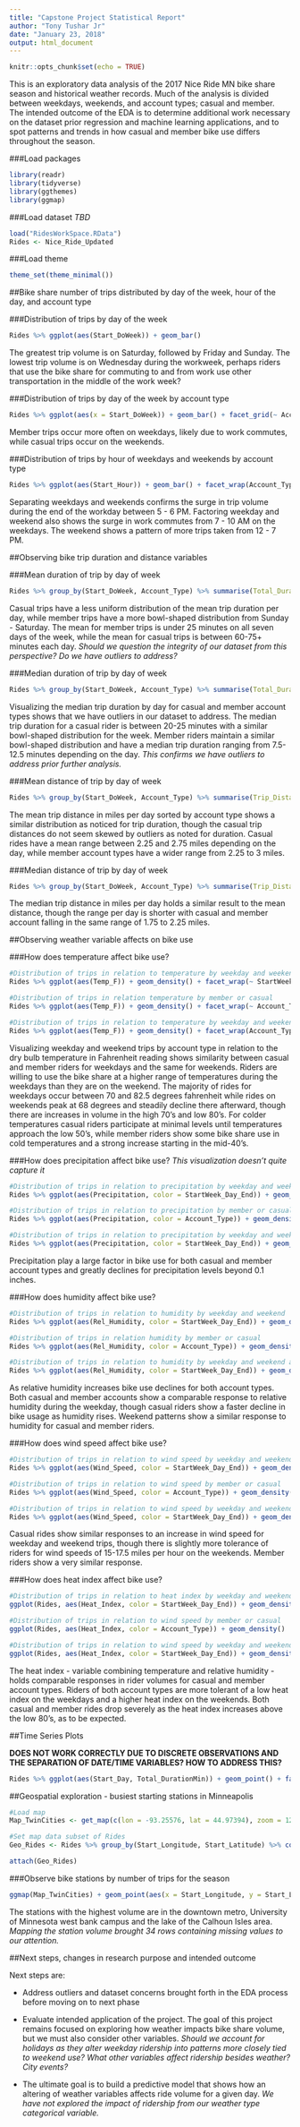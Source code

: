 ```yaml
---
title: "Capstone Project Statistical Report"
author: "Tony Tushar Jr"
date: "January 23, 2018"
output: html_document
---
```

```r
knitr::opts_chunk$set(echo = TRUE)
```

This is an exploratory data analysis of the 2017 Nice Ride MN bike share season and historical weather records. Much of the analysis is divided between weekdays, weekends, and account types; casual and member. The intended outcome of the EDA is to determine additional work necessary on the dataset prior regression and machine learning applications, and to spot patterns and trends in how casual and member bike use differs throughout the season.

###Load packages
```r
library(readr)
library(tidyverse)
library(ggthemes)
library(ggmap)
```

###Load dataset *TBD*
```r
load("RidesWorkSpace.RData")
Rides <- Nice_Ride_Updated
```

###Load theme
```r
theme_set(theme_minimal())
```

##Bike share number of trips distributed by day of the week, hour of the day, and account type

###Distribution of trips by day of the week
```r
Rides %>% ggplot(aes(Start_DoWeek)) + geom_bar()
```

The greatest trip volume is on Saturday, followed by Friday and Sunday. The lowest trip volume is on Wednesday during the workweek, perhaps riders that use the bike share for commuting to and from work use other transportation in the middle of the work week?

###Distribution of trips by day of the week by account type
```r
Rides %>% ggplot(aes(x = Start_DoWeek)) + geom_bar() + facet_grid(~ Account_Type)
```

Member trips occur more often on weekdays, likely due to work commutes, while casual trips occur on the weekends.

###Distribution of trips by hour of weekdays and weekends by account type
```r
Rides %>% ggplot(aes(Start_Hour)) + geom_bar() + facet_wrap(Account_Type ~ StartWeek_Day_End, scales = "free") + scale_x_continuous(breaks = seq(0, 23, by = 2))
```

Separating weekdays and weekends confirms the surge in trip volume during the end of the workday between 5 - 6 PM. Factoring weekday and weekend also shows the surge in work commutes from 7 - 10 AM on the weekdays. The weekend shows a pattern of more trips taken from 12 - 7 PM.

##Observing bike trip duration and distance variables

###Mean duration of trip by day of week
```r
Rides %>% group_by(Start_DoWeek, Account_Type) %>% summarise(Total_DurationMin = mean(Total_DurationMin)) %>% ggplot(aes(Start_DoWeek, Total_DurationMin)) + geom_bar(stat = "identity") + facet_wrap(~ Account_Type)
```

Casual trips have a less uniform distribution of the mean trip duration per day, while member trips have a more bowl-shaped distribution from Sunday - Saturday. The mean for member trips is under 25 minutes on all seven days of the week, while the mean for casual trips is between 60-75+ minutes each day. *Should we question the integrity of our dataset from this perspective? Do we have outliers to address?*

###Median duration of trip by day of week
```r
Rides %>% group_by(Start_DoWeek, Account_Type) %>% summarise(Total_DurationMin = median(Total_DurationMin)) %>% ggplot(aes(Start_DoWeek, Total_DurationMin)) + geom_bar(stat = "identity") + facet_wrap(~ Account_Type)
```

Visualizing the median trip duration by day for casual and member account types shows that we have outliers in our dataset to address. The median trip duration for a casual rider is between 20-25 minutes with a similar bowl-shaped distribution for the week. Member riders maintain a similar bowl-shaped distribution and have a median trip duration ranging from 7.5-12.5 minutes depending on the day. *This confirms we have outliers to address prior further analysis.*

###Mean distance of trip by day of week
```r
Rides %>% group_by(Start_DoWeek, Account_Type) %>% summarise(Trip_DistanceMiles = mean(Trip_DistanceMiles)) %>% ggplot(aes(Start_DoWeek, Trip_DistanceMiles)) + geom_bar(stat = "identity") + facet_wrap(~ Account_Type) + scale_y_continuous(breaks = seq(0, 5, by = 0.25))
```

The mean trip distance in miles per day sorted by account type shows a similar distribution as noticed for trip duration, though the casual trip distances do not seem skewed by outliers as noted for duration. Casual rides have a mean range between 2.25 and 2.75 miles depending on the day, while member account types have a wider range from 2.25 to 3 miles.

###Median distance of trip by day of week
```r
Rides %>% group_by(Start_DoWeek, Account_Type) %>% summarise(Trip_DistanceMiles = median(Trip_DistanceMiles)) %>% ggplot(aes(Start_DoWeek, Trip_DistanceMiles)) + geom_bar(stat = "identity") + facet_wrap(~ Account_Type) + scale_y_continuous(breaks = seq(0, 5, by = 0.25))
```

The median trip distance in miles per day holds a similar result to the mean distance, though the range per day is shorter with casual and member account falling in the same range of 1.75 to 2.25 miles.

##Observing weather variable affects on bike use

###How does temperature affect bike use?
```r
#Distribution of trips in relation to temperature by weekday and weekend
Rides %>% ggplot(aes(Temp_F)) + geom_density() + facet_wrap(~ StartWeek_Day_End) + scale_x_continuous(breaks = seq(0, 100, by = 5))

#Distribution of trips in relation temperature by member or casual
Rides %>% ggplot(aes(Temp_F)) + geom_density() + facet_wrap(~ Account_Type) + scale_x_continuous(breaks = seq(0, 100, by = 5)) 

#Distribution of trips in relation to temperature by weekday and weekend and member or casual
Rides %>% ggplot(aes(Temp_F)) + geom_density() + facet_wrap(Account_Type ~ StartWeek_Day_End, scale = "free") + scale_x_continuous(breaks = seq(0, 100, by = 5)) 
```

Visualizing weekday and weekend trips by account type in relation to the dry bulb temperature in Fahrenheit reading shows similarity between casual and member riders for weekdays and the same for weekends. Riders are willing to use the bike share at a higher range of temperatures during the weekdays than they are on the weekend. The majority of rides for weekdays occur between 70 and 82.5 degrees fahrenheit while rides on weekends peak at 68 degrees and steadily decline there afterward, though there are increases in volume in the high 70’s and low 80’s. For colder temperatures casual riders participate at minimal levels until temperatures approach the low 50’s, while member riders show some bike share use in cold temperatures and a strong increase starting in the mid-40’s.

###How does precipitation affect bike use?
*This visualization doesn't quite capture it*
```r
#Distribution of trips in relation to precipitation by weekday and weekend
Rides %>% ggplot(aes(Precipitation, color = StartWeek_Day_End)) + geom_density() + scale_x_continuous(breaks = seq(0, 1, by = 0.10))

#Distribution of trips in relation to precipitation by member or casual
Rides %>% ggplot(aes(Precipitation, color = Account_Type)) + geom_density() + scale_x_continuous(breaks = seq(0, 1, by = 0.10))

#Distribution of trips in relation to precipitation by weekday and weekend and member or casual
Rides %>% ggplot(aes(Precipitation, color = StartWeek_Day_End)) + geom_density() + facet_wrap(~ Account_Type) + scale_x_continuous(breaks = seq(0, 1, by = 0.10))
```

Precipitation play a large factor in bike use for both casual and member account types and greatly declines for precipitation levels beyond 0.1 inches.

###How does humidity affect bike use?
```r
#Distribution of trips in relation to humidity by weekday and weekend
Rides %>% ggplot(aes(Rel_Humidity, color = StartWeek_Day_End)) + geom_density() + scale_x_continuous(breaks = seq(0, 100, by = 10)) 

#Distribution of trips in relation humidity by member or casual
Rides %>% ggplot(aes(Rel_Humidity, color = Account_Type)) + geom_density() + scale_x_continuous(breaks = seq(0, 100, by = 10)) 

#Distribution of trips in relation to humidity by weekday and weekend and member or casual
Rides %>% ggplot(aes(Rel_Humidity, color = StartWeek_Day_End)) + geom_density() + facet_wrap(~ Account_Type) + scale_x_continuous(breaks = seq(0, 100, by = 10)) 
```

As relative humidity increases bike use declines for both account types. Both casual and member accounts show a comparable response to relative humidity during the weekday, though casual riders show a faster decline in bike usage as humidity rises. Weekend patterns show a similar response to humidity for casual and member riders.

###How does wind speed affect bike use?
```r
#Distribution of trips in relation to wind speed by weekday and weekend
Rides %>% ggplot(aes(Wind_Speed, color = StartWeek_Day_End)) + geom_density() + scale_x_continuous(breaks = seq(0, 30, by = 2))

#Distribution of trips in relation to wind speed by member or casual
Rides %>% ggplot(aes(Wind_Speed, color = Account_Type)) + geom_density() + scale_x_continuous(breaks = seq(0, 30, by = 2))

#Distribution of trips in relation to wind speed by weekday and weekend and member or casual
Rides %>% ggplot(aes(Wind_Speed, color = StartWeek_Day_End)) + geom_density(adjust = 1.25) + facet_wrap(~ Account_Type) + scale_x_continuous(breaks = seq(0, 30, by = 5)) + theme(legend.position = "bottom")
```

Casual rides show similar responses to an increase in wind speed for weekday and weekend trips, though there is slightly more tolerance of riders for wind speeds of 15-17.5 miles per hour on the weekends. Member riders show a very similar response.

###How does heat index affect bike use?
```r
#Distribution of trips in relation to heat index by weekday and weekend
ggplot(Rides, aes(Heat_Index, color = StartWeek_Day_End)) + geom_density()

#Distribution of trips in relation to wind speed by member or casual
ggplot(Rides, aes(Heat_Index, color = Account_Type)) + geom_density()

#Distribution of trips in relation to wind speed by weekday and weekend and member or casual
ggplot(Rides, aes(Heat_Index, color = StartWeek_Day_End)) + geom_density() + facet_wrap(~ Account_Type)
```

The heat index - variable combining temperature and relative humidity - holds comparable responses in rider volumes for casual and member account types. Riders of both account types are more tolerant of a low heat index on the weekdays and a higher heat index on the weekends. Both casual and member rides drop severely as the heat index increases above the low 80’s, as to be expected.

##Time Series Plots

**DOES NOT WORK CORRECTLY DUE TO DISCRETE OBSERVATIONS AND THE SEPARATION OF DATE/TIME VARIABLES? HOW TO ADDRESS THIS?**
```r
Rides %>% ggplot(aes(Start_Day, Total_DurationMin)) + geom_point() + facet_wrap(~ Start_Month)
```

##Geospatial exploration - busiest starting stations in Minneapolis

```r
#Load map
Map_TwinCities <- get_map(c(lon = -93.25576, lat = 44.97394), zoom = 12, maptype = "roadmap", source = "google")

#Set map data subset of Rides
Geo_Rides <- Rides %>% group_by(Start_Longitude, Start_Latitude) %>% count(Start_Station) %>% arrange(desc(n))

attach(Geo_Rides)
```

###Observe bike stations by number of trips for the season
```r
ggmap(Map_TwinCities) + geom_point(aes(x = Start_Longitude, y = Start_Latitude, size = n), data = Geo_Rides, alpha = .25, color = "blue")
```

The stations with the highest volume are in the downtown metro, University of Minnesota west bank campus and the lake of the Calhoun Isles area. *Mapping the station volume brought 34 rows containing missing values to our attention.*

##Next steps, changes in research purpose and intended outcome

Next steps are:

* Address outliers and dataset concerns brought forth in the EDA process before moving on to next phase

* Evaluate intended application of the project. The goal of this project remains focused on exploring how weather impacts bike share volume, but we must also consider other variables. *Should we account for holidays as they alter weekday ridership into patterns more closely tied to weekend use? What other variables affect ridership besides weather? City events?*

* The ultimate goal is to build a predictive model that shows how an altering of weather variables affects ride volume for a given day. *We have not explored the impact of ridership from our weather type categorical variable.*
